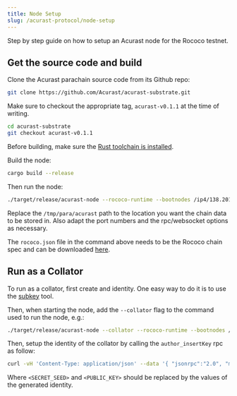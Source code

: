 ```yaml
---
title: Node Setup
slug: /acurast-protocol/node-setup
---
```


Step by step guide on how to setup an Acurast node for the Rococo testnet.

## Get the source code and build

Clone the Acurast parachain source code from its Github repo:

```sh
git clone https://github.com/Acurast/acurast-substrate.git
```

Make sure to checkout the appropriate tag, `acurast-v0.1.1` at the  time of writing.

```sh
cd acurast-substrate
git checkout acurast-v0.1.1
```

Before building, make sure the [Rust toolchain is installed](https://docs.substrate.io/install/rust-toolchain/).

Build the node:

```sh
cargo build --release
```

Then run the node:

```sh
./target/release/acurast-node --rococo-runtime --bootnodes /ip4/138.201.85.115/tcp/40335/p2p/12D3KooWAYwTLAQu47uBmCvA1uYpJs7ND1mkoCJTdU1Z6VYqgTp1 --parachain-id 2239 --base-path /tmp/para/acurast --port 40335 --ws-port 8846 --rpc-port 8082 --unsafe-ws-external --rpc-methods=unsafe --rpc-external --rpc-cors=all -- --execution wasm --chain rococo.json --port 30345 --ws-port 9979
```

Replace the `/tmp/para/acurast` path to the location you want the chain data to be stored in. Also adapt the port numbers and the rpc/websocket options as necessary.

The `rococo.json` file in the command above needs to be the Rococo chain spec and can be downloaded [here](https://github.com/paritytech/polkadot/tree/master/node/service/chain-specs).

## Run as a Collator

To run as a collator, first create and identity. One easy way to do it is to use the [subkey](https://docs.substrate.io/reference/command-line-tools/subkey/) tool.

Then, when starting the node, add the `--collator` flag to the command used to run the node, e.g.:

```sh
./target/release/acurast-node --collator --rococo-runtime --bootnodes /ip4/138.201.85.115/tcp/40335/p2p/12D3KooWAYwTLAQu47uBmCvA1uYpJs7ND1mkoCJTdU1Z6VYqgTp1 --parachain-id 2239 --base-path /tmp/para/acurast --port 40335 --ws-port 8846 --rpc-port 8082 --unsafe-ws-external --rpc-methods=unsafe --rpc-external --rpc-cors=all -- --execution wasm --chain rococo.json --port 30345 --ws-port 9979
```

Then, setup the identity of the collator by calling the `author_insertKey` rpc as follow:

```sh
curl -vH 'Content-Type: application/json' --data '{ "jsonrpc":"2.0", "method":"author_insertKey", "params":["nmbs", "<SECRET_SEED>", "<PUBLIC_KEY>"],"id":1 }' http://localhost:8082
```

Where `<SECRET_SEED>` and `<PUBLIC_KEY>` should be replaced by the values of the generated identity.
